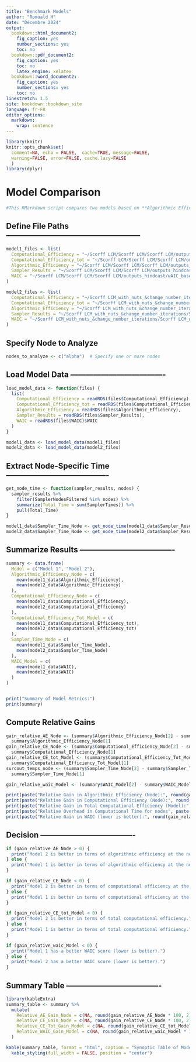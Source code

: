 ```yaml
---
title: "Benchmark Models"
author: "Romuald H"
date: "Décembre 2024"
output:
  bookdown::html_document2:
    fig_caption: yes
    number_sections: yes
    toc: no
  bookdown::pdf_document2:
    fig_caption: yes
    toc: no
    latex_engine: xelatex
  bookdown::word_document2:
    fig_caption: yes
    number_sections: yes
    toc: no
linestretch: 1.5
site: bookdown::bookdown_site
language: fr-FR
editor_options: 
  markdown: 
    wrap: sentence
---
```


```r
library(knitr)
knitr::opts_chunk$set(
  comment=NA, echo = FALSE,  cache=TRUE, message=FALSE, 
  warning=FALSE, error=FALSE, cache.lazy=FALSE
  )
library(dplyr)
```
# Model Comparison

```r
#This RMarkdown script compares two models based on **Algorithmic Efficiency**, **Computational Efficiency**, the #time spent on a specified node, and **WAIC metrics**.
```

## Define File Paths -----------------------------------------------------

```r
model1_files <- list(
  Computational_Efficiency = "~/Scorff LCM/Scorff LCM/Scorff LCM/outputs_hindcast/Computational_efficiency.rds",
  Computational_Efficiency_tot = "~/Scorff LCM/Scorff LCM/Scorff LCM/outputs_hindcast/Computational_efficiency_tot.rds",
  Algorithmic_Efficiency = "~/Scorff LCM/Scorff LCM/Scorff LCM/outputs_hindcast/Algorithmic_efficiency.rds",
  Sampler_Results = "~/Scorff LCM/Scorff LCM/Scorff LCM/outputs_hindcast/sampler_results.rds",
  WAIC = "~/Scorff LCM/Scorff LCM/Scorff LCM/outputs_hindcast/wAIC_base_model.rds"
)

model2_files <- list(
  Computational_Efficiency = "~/Scorff LCM_with_nuts_&change_number_iterations/Scorff LCM_with_nuts/Scorff LCM/outputs_hindcast/Computational_efficiency.rds",
  Computational_Efficiency_tot = "~/Scorff LCM_with_nuts_&change_number_iterations/Scorff LCM_with_nuts/Scorff LCM/outputs_hindcast/Computational_efficiency_tot.rds",
  Algorithmic_Efficiency = "~/Scorff LCM_with_nuts_&change_number_iterations/Scorff LCM_with_nuts/Scorff LCM/outputs_hindcast/Algorithmic_efficiency.rds",
  Sampler_Results = "~/Scorff LCM_with_nuts_&change_number_iterations/Scorff LCM_with_nuts/Scorff LCM/outputs_hindcast/sampler_results.rds",
  WAIC = "~/Scorff LCM_with_nuts_&change_number_iterations/Scorff LCM_with_nuts/Scorff LCM/outputs_hindcast/wAIC_base_model.rds"
)
```
## Specify Node to Analyze

```r
nodes_to_analyze <- c("alpha")  # Specify one or more nodes
```
## Load Model Data -------------------------------------
```r
load_model_data <- function(files) {
  list(
    Computational_Efficiency = readRDS(files$Computational_Efficiency),
    Computational_Efficiency_tot = readRDS(files$Computational_Efficiency_tot),
    Algorithmic_Efficiency = readRDS(files$Algorithmic_Efficiency),
    Sampler_Results = readRDS(files$Sampler_Results),
    WAIC = readRDS(files$WAIC)$WAIC
  )
}

model1_data <- load_model_data(model1_files)
model2_data <- load_model_data(model2_files)
```
## Extract Node-Specific Time  ----------------------------------------
```r
get_node_time <- function(sampler_results, nodes) {
  sampler_results %>%
    filter(SamplerNodesFiltered %in% nodes) %>%
    summarize(Total_Time = sum(SamplerTimes)) %>%
    pull(Total_Time)
}

model1_data$Sampler_Time_Node <- get_node_time(model1_data$Sampler_Results, nodes_to_analyze)
model2_data$Sampler_Time_Node <- get_node_time(model2_data$Sampler_Results, nodes_to_analyze)
```

## Summarize Results -------------------------------------

```r
summary <- data.frame(
  Model = c("Model 1", "Model 2"),
  Algorithmic_Efficiency_Node = c(
    mean(model1_data$Algorithmic_Efficiency),
    mean(model2_data$Algorithmic_Efficiency)
  ),
  Computational_Efficiency_Node = c(
    mean(model1_data$Computational_Efficiency),
    mean(model2_data$Computational_Efficiency)
  ),
  Computational_Efficiency_Tot_Model = c(
    mean(model1_data$Computational_Efficiency_tot),
    mean(model2_data$Computational_Efficiency_tot)
  ),
  Sampler_Time_Node = c(
    mean(model1_data$Sampler_Time_Node),
    mean(model2_data$Sampler_Time_Node)
  ),
  WAIC_Model = c(
    mean(model1_data$WAIC),
    mean(model2_data$WAIC)
  )
)


print("Summary of Model Metrics:")
print(summary)
```
## Compute Relative Gains
```r
gain_relative_AE_Node <- (summary$Algorithmic_Efficiency_Node[2] - summary$Algorithmic_Efficiency_Node[1]) /
  summary$Algorithmic_Efficiency_Node[1]
gain_relative_CE_Node <- (summary$Computational_Efficiency_Node[2] - summary$Computational_Efficiency_Node[1]) /
  summary$Computational_Efficiency_Node[1]
gain_relative_CE_tot_Model <- (summary$Computational_Efficiency_Tot_Model[2] - summary$Computational_Efficiency_Tot_Model[1]) /
  summary$Computational_Efficiency_Tot_Model[1]
surcout_temps_node <- (summary$Sampler_Time_Node[2] - summary$Sampler_Time_Node[1]) /
  summary$Sampler_Time_Node[1]

gain_relative_waic_Model <- (summary$WAIC_Model[2] - summary$WAIC_Model[1]) / summary$WAIC_Model[1]

print(paste("Relative Gain in Algorithmic Efficiency (Node):", round(gain_relative_AE_Node * 100, 2), "%"))
print(paste("Relative Gain in Computational Efficiency (Node):", round(gain_relative_CE_Node * 100, 2), "%"))
print(paste("Relative Gain in Total Computational Efficiency (Model):", round(gain_relative_CE_tot_Model * 100, 2), "%"))
print(paste("Relative Overhead in Computational Time for nodes", paste(nodes_to_analyze, collapse = ", "), ":", round(surcout_temps_node * 100, 2), "%"))
print(paste("Relative Gain in WAIC (lower is better):", round(gain_relative_waic_Model * 100, 2), "%"))
```

## Decision -------------------------------------
```r
if (gain_relative_AE_Node > 0) {
  print("Model 2 is better in terms of algorithmic efficiency at the node level.")
} else {
  print("Model 1 is better in terms of algorithmic efficiency at the node level.")
}

if (gain_relative_CE_Node < 0) {
  print("Model 2 is better in terms of computational efficiency at the node level.")
} else {
  print("Model 1 is better in terms of computational efficiency at the node level.")
}

if (gain_relative_CE_tot_Model < 0) {
  print("Model 2 is better in terms of total computational efficiency.")
} else {
  print("Model 1 is better in terms of total computational efficiency.")
}

if (gain_relative_waic_Model < 0) {
  print("Model 1 has a better WAIC score (lower is better).")
} else {
  print("Model 2 has a better WAIC score (lower is better).")
}
```

## Summary Table -------------------------------------
```r
library(kableExtra)
summary_table <- summary %>% 
  mutate(
    Relative_AE_Gain_Node = c(NA, round(gain_relative_AE_Node * 100, 2)),
    Relative_CE_Gain_Node = c(NA, round(gain_relative_CE_Node * 100, 2)),
    Relative_CE_Tot_Gain_Model = c(NA, round(gain_relative_CE_tot_Model * 100, 2)),
    Relative_WAIC_Gain_Model = c(NA, round(gain_relative_waic_Model * 100, 2))
  )

kable(summary_table, format = "html", caption = "Synoptic Table of Model Metrics") %>% 
  kable_styling(full_width = FALSE, position = "center")
```
